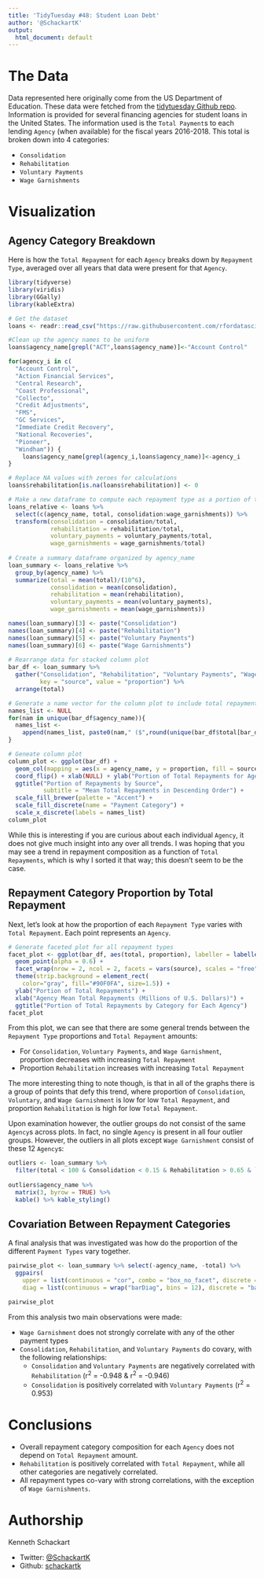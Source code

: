 ```yaml
---
title: 'TidyTuesday #48: Student Loan Debt'
author: '@SchackartK'
output:
  html_document: default
---
```

# The Data

Data represented here originally come from the US Department of Education. These data were fetched from the [tidytuesday Github repo](https://github.com/rfordatascience/tidytuesday/tree/master/data/2019/2019-11-26). Information is provided for several financing agencies for student loans in the United States. The information used is the `Total Payment`s to each lending `Agency` (when available) for the fiscal years 2016-2018. This total is broken down into 4 categories:

* `Consolidation`
* `Rehabilitation`
* `Voluntary Payments`
* `Wage Garnishments`

# Visualization

## Agency Category Breakdown

Here is how the `Total Repayment` for each `Agency` breaks down by `Repayment Type`, averaged over all years that data were present for that `Agency`.

```r
library(tidyverse)
library(viridis)
library(GGally)
library(kableExtra)

# Get the dataset
loans <- readr::read_csv("https://raw.githubusercontent.com/rfordatascience/tidytuesday/master/data/2019/2019-11-26/loans.csv")

#Clean up the agency names to be uniform
loans$agency_name[grepl("ACT",loans$agency_name)]<-"Account Control"

for(agency_i in c(
  "Account Control",
  "Action Financial Services",
  "Central Research",
  "Coast Professional",
  "Collecto",
  "Credit Adjustments",
  "FMS",
  "GC Services",
  "Immediate Credit Recovery",
  "National Recoveries",
  "Pioneer",
  "Windham")) {
    loans$agency_name[grepl(agency_i,loans$agency_name)]<-agency_i 
}

# Replace NA values with zeroes for calculations
loans$rehabilitation[is.na(loans$rehabilitation)] <- 0

# Make a new dataframe to compute each repayment type as a portion of total
loans_relative <- loans %>% 
  select(c(agency_name, total, consolidation:wage_garnishments)) %>% 
  transform(consolidation = consolidation/total,
            rehabilitation = rehabilitation/total,
            voluntary_payments = voluntary_payments/total,
            wage_garnishments = wage_garnishments/total)
  
# Create a summary dataframe organized by agency_name
loan_summary <- loans_relative %>% 
  group_by(agency_name) %>% 
  summarize(total = mean(total)/(10^6),
            consolidation = mean(consolidation),
            rehabilitation = mean(rehabilitation),
            voluntary_payments = mean(voluntary_payments),
            wage_garnishments = mean(wage_garnishments))

names(loan_summary)[3] <- paste("Consolidation")
names(loan_summary)[4] <- paste("Rehabilitation")
names(loan_summary)[5] <- paste("Voluntary Payments")
names(loan_summary)[6] <- paste("Wage Garnishments")
  
# Rearrange data for stacked column plot
bar_df <- loan_summary %>% 
  gather("Consolidation", "Rehabilitation", "Voluntary Payments", "Wage Garnishments",
         key = "source", value = "proportion") %>% 
  arrange(total)

# Generate a name vector for the column plot to include total repayment amount for agency
names_list <- NULL
for(nam in unique(bar_df$agency_name)){
  names_list <- 
    append(names_list, paste0(nam," ($",round(unique(bar_df$total[bar_df$agency_name == nam]),0),"M)"))
}

# Geneate column plot
column_plot <- ggplot(bar_df) +
  geom_col(mapping = aes(x = agency_name, y = proportion, fill = source)) +
  coord_flip() + xlab(NULL) + ylab("Portion of Total Repayments for Agency") +
  ggtitle("Portion of Repayments by Source", 
          subtitle = "Mean Total Repayments in Descending Order") +
  scale_fill_brewer(palette = "Accent") +
  scale_fill_discrete(name = "Payment Category") +
  scale_x_discrete(labels = names_list)
column_plot
```

While this is interesting if you are curious about each individual `Agency`, it does not give much insight into any over all trends. I was hoping that you may see a trend in repayment composition as a function of `Total Repayments`, which is why I sorted it that way; this doesn't seem to be the case.

## Repayment Category Proportion by Total Repayment

Next, let's look at how the proportion of each `Repayment Type` varies with `Total Repayment`. Each point represents an `Agency`.

```r

# Generate faceted plot for all repayment types
facet_plot <- ggplot(bar_df, aes(total, proportion), labeller = labeller(supp = labs)) + 
  geom_point(alpha = 0.6) +
  facet_wrap(nrow = 2, ncol = 2, facets = vars(source), scales = "free") +
  theme(strip.background = element_rect(
    color="gray", fill="#90F0FA", size=1.5)) +
  ylab("Portion of Total Repayments") +
  xlab("Agency Mean Total Repayments (Millions of U.S. Dollars)") +
  ggtitle("Portion of Total Repayments by Category for Each Agency")
facet_plot
```

From this plot, we can see that there are some general trends between the `Repayment Type` proportions and `Total Repayment` amounts:

* For `Consolidation`, `Voluntary Payments`, and `Wage Garnishment`, proportion decreases with increasing `Total Repayment`
* Proportion `Rehabilitation` increases with increasing `Total Repayment`

The more interesting thing to note though, is that in all of the graphs there is a group of points that defy this trend, where proportion of `Consolidation`, `Voluntary`, and `Wage Garnishment` is low for low `Total Repayment`, and proportion `Rehabilitation` is high for low `Total Repayment`.

Upon examination however, the outlier groups do not consist of the same `Agency`s across plots. In fact, no single `Agency` is present in all four outlier groups. However, the outliers in all plots except `Wage Garnishment` consist of these 12 `Agency`s:

```r
outliers <- loan_summary %>% 
  filter(total < 100 & Consolidation < 0.15 & Rehabilitation > 0.65 & `Voluntary Payments` < 0.05)
  
outliers$agency_name %>% 
  matrix(3, byrow = TRUE) %>% 
  kable() %>% kable_styling()
```

## Covariation Between Repayment Categories

A final analysis that was investigated was how do the proportion of the different `Payment Types` vary together.

```r

pairwise_plot <- loan_summary %>% select(-agency_name, -total) %>%
  ggpairs(
    upper = list(continuous = "cor", combo = "box_no_facet", discrete = "facetbar", na = "na"),
    diag = list(continuous = wrap("barDiag", bins = 12), discrete = "barDiag", na = "naDiag"))

pairwise_plot
```

From this analysis two main observations were made:

* `Wage Garnishment` does not strongly correlate with any of the other payment types
* `Consolidation`, `Rehabilitation`, and `Voluntary Payments` do covary, with the following relationships:
  * `Consolidation` and `Voluntary Payments` are negatively correlated with `Rehabilitation` (r<sup>2</sup> = -0.948 & r<sup>2</sup> = -0.946)
  * `Consolidation` is positively correlated with `Voluntary Payments` (r<sup>2</sup> = 0.953)
  
# Conclusions

* Overall repayment category composition for each `Agency` does not depend on `Total Repayment` amount.
* `Rehabilitation` is positively correlated with `Total Repayment`, while all other categories are negatively correlated.
* All repayment types co-vary with strong correlations, with the exception of `Wage Garnishments`.

# Authorship

Kenneth Schackart

* Twitter: [\@SchackartK](https://twitter.com/SchackartK)
* Github:  [schackartk](https://github.com/schackartk)